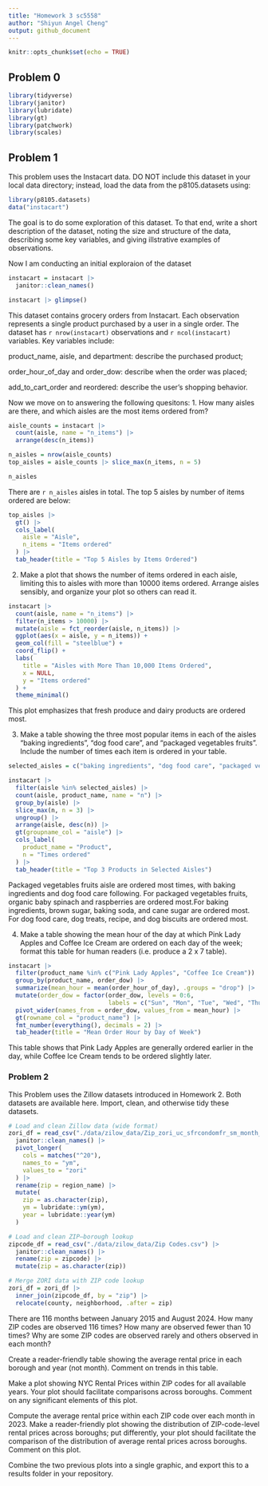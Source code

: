 ```yaml
---
title: "Homework 3 sc5558"
author: "Shiyun Angel Cheng"
output: github_document
---
```


```r
knitr::opts_chunk$set(echo = TRUE)
```

## Problem 0 

```r
library(tidyverse)
library(janitor)
library(lubridate)
library(gt)
library(patchwork)
library(scales)
```
## Problem 1 

This problem uses the Instacart data. DO NOT include this dataset in your local data directory; instead, load the data from the p8105.datasets using:
```r
library(p8105.datasets)
data("instacart")
```

The goal is to do some exploration of this dataset. To that end, write a short description of the dataset, noting the size and structure of the data, describing some key variables, and giving illstrative examples of observations.

Now I am conducting an initial exploraion of the dataset 
```r
instacart = instacart |>
  janitor::clean_names()

instacart |> glimpse()
```
This dataset contains grocery orders from Instacart. Each observation represents a single product purchased by a user in a single order. The dataset has `r nrow(instacart)` observations and `r ncol(instacart)` variables. Key variables include:

product_name, aisle, and department: describe the purchased product;

order_hour_of_day and order_dow: describe when the order was placed;

add_to_cart_order and reordered: describe the user’s shopping behavior.

Now we move on to answering the following quesitons: 
1. How many aisles are there, and which aisles are the most items ordered from?
```r
aisle_counts = instacart |>
  count(aisle, name = "n_items") |>
  arrange(desc(n_items))

n_aisles = nrow(aisle_counts)
top_aisles = aisle_counts |> slice_max(n_items, n = 5)

n_aisles
```
There are `r n_aisles` aisles in total. The top 5 aisles by number of items ordered are below: 
```r
top_aisles |>
  gt() |>
  cols_label(
    aisle = "Aisle",
    n_items = "Items ordered"
  ) |>
  tab_header(title = "Top 5 Aisles by Items Ordered")
```
2. Make a plot that shows the number of items ordered in each aisle, limiting this to aisles with more than 10000 items ordered. Arrange aisles sensibly, and organize your plot so others can read it.
```r
instacart |>
  count(aisle, name = "n_items") |>
  filter(n_items > 10000) |>
  mutate(aisle = fct_reorder(aisle, n_items)) |>
  ggplot(aes(x = aisle, y = n_items)) +
  geom_col(fill = "steelblue") +
  coord_flip() +
  labs(
    title = "Aisles with More Than 10,000 Items Ordered",
    x = NULL,
    y = "Items ordered"
  ) +
  theme_minimal()
```
This plot emphasizes that fresh produce and dairy products are ordered most. 

3. Make a table showing the three most popular items in each of the aisles “baking ingredients”, “dog food care”, and “packaged vegetables fruits”. Include the number of times each item is ordered in your table.
```r
selected_aisles = c("baking ingredients", "dog food care", "packaged vegetables fruits")

instacart |>
  filter(aisle %in% selected_aisles) |>
  count(aisle, product_name, name = "n") |>
  group_by(aisle) |>
  slice_max(n, n = 3) |>
  ungroup() |>
  arrange(aisle, desc(n)) |>
  gt(groupname_col = "aisle") |>
  cols_label(
    product_name = "Product",
    n = "Times ordered"
  ) |>
  tab_header(title = "Top 3 Products in Selected Aisles")
```
Packaged vegetables fruits aisle are ordered most times, with baking ingredients and dog food care following. For packaged vegetables fruits, organic baby spinach and raspberries are ordered most.For baking ingredients, brown sugar, baking soda, and cane sugar are ordered most. For dog food care, dog treats, recipe, and dog biscuits are ordered most. 

4. Make a table showing the mean hour of the day at which Pink Lady Apples and Coffee Ice Cream are ordered on each day of the week; format this table for human readers (i.e. produce a 2 x 7 table).
```r
instacart |>
  filter(product_name %in% c("Pink Lady Apples", "Coffee Ice Cream")) |>
  group_by(product_name, order_dow) |>
  summarize(mean_hour = mean(order_hour_of_day), .groups = "drop") |>
  mutate(order_dow = factor(order_dow, levels = 0:6,
                            labels = c("Sun", "Mon", "Tue", "Wed", "Thu", "Fri", "Sat"))) |>
  pivot_wider(names_from = order_dow, values_from = mean_hour) |>
  gt(rowname_col = "product_name") |>
  fmt_number(everything(), decimals = 2) |>
  tab_header(title = "Mean Order Hour by Day of Week")
```
This table shows that Pink Lady Apples are generally ordered earlier in the day, while Coffee Ice Cream tends to be ordered slightly later. 

### Problem 2 

This Problem uses the Zillow datasets introduced in Homework 2. Both datasets are available here. Import, clean, and otherwise tidy these datasets.
```r
# Load and clean Zillow data (wide format)
zori_df = read_csv("./data/zilow_data/Zip_zori_uc_sfrcondomfr_sm_month_NYC.csv") |>
  janitor::clean_names() |>
  pivot_longer(
    cols = matches("^20"),
    names_to = "ym",
    values_to = "zori"
  ) |>
  rename(zip = region_name) |>
  mutate(
    zip = as.character(zip),
    ym = lubridate::ym(ym),
    year = lubridate::year(ym)
  )

# Load and clean ZIP–borough lookup
zipcode_df = read_csv("./data/zilow_data/Zip Codes.csv") |>
  janitor::clean_names() |>
  rename(zip = zipcode) |>
  mutate(zip = as.character(zip))

# Merge ZORI data with ZIP code lookup
zori_df = zori_df |>
  inner_join(zipcode_df, by = "zip") |>
  relocate(county, neighborhood, .after = zip)
```


There are 116 months between January 2015 and August 2024. How many ZIP codes are observed 116 times? How many are observed fewer than 10 times? Why are some ZIP codes are observed rarely and others observed in each month?

Create a reader-friendly table showing the average rental price in each borough and year (not month). Comment on trends in this table.

Make a plot showing NYC Rental Prices within ZIP codes for all available years. Your plot should facilitate comparisons across boroughs. Comment on any significant elements of this plot.

Compute the average rental price within each ZIP code over each month in 2023. Make a reader-friendly plot showing the distribution of ZIP-code-level rental prices across boroughs; put differently, your plot should facilitate the comparison of the distribution of average rental prices across boroughs. Comment on this plot.

Combine the two previous plots into a single graphic, and export this to a results folder in your repository.
